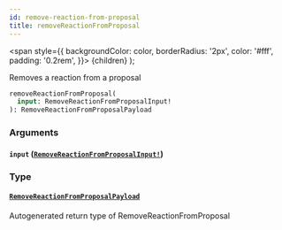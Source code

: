 ```yaml
---
id: remove-reaction-from-proposal
title: removeReactionFromProposal
---
```


<span
style={{
      backgroundColor: color,
      borderRadius: '2px',
      color: '#fff',
      padding: '0.2rem',
    }}>
{children}
</span>
);

Removes a reaction from a proposal

```graphql
removeReactionFromProposal(
  input: RemoveReactionFromProposalInput!
): RemoveReactionFromProposalPayload

```

### Arguments

#### `input` ([`RemoveReactionFromProposalInput!`](/api/inputs/remove-reaction-from-proposal-input))

### Type

#### [`RemoveReactionFromProposalPayload`](/api/objects/remove-reaction-from-proposal-payload)

Autogenerated return type of RemoveReactionFromProposal
